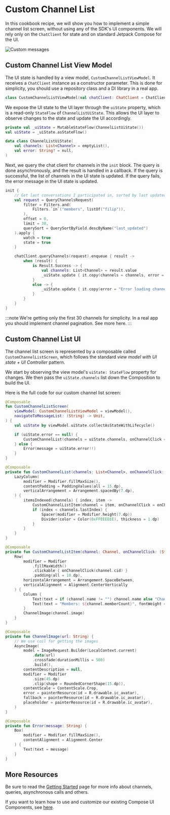 # Custom Channel List

In this cookbook recipe, we will show you how to implement a simple channel list screen, without using any of the SDK's UI components. We will rely only on the `ChatClient` for state and on standard Jetpack Compose for the UI.

![Custom messages](../assets/cookbook_custom_channel_list.png)

## Custom Channel List View Model

The UI state is handled by a view model, `CustomChannelListViewModel`. It receives a `ChatClient` instance as a constructor parameter. This is done for simplicity, you should use a repository class and a DI library in a real app.

```kotlin 
class CustomChannelListViewModel(val chatClient: ChatClient = ChatClient.instance()) : ViewModel()
```

We expose the UI state to the UI layer through the `uiState` property, which is a read-only `StateFlow` of `ChannelListUiState`. This allows the UI layer to observe changes to the state and update the UI accordingly.

```kotlin
private val _uiState = MutableStateFlow(ChannelListUiState())
val uiState = _uiState.asStateFlow()

data class ChannelListUiState(
    val channels: List<Channel> = emptyList(),
    val error: String? = null,
)
```

Next, we query the chat client for channels in the `init` block. The query is done asynchronously, and the result is handled in a callback. If the query is successful, the list of channels in the UI state is updated. If the query fails, the error message in the UI state is updated.

```kotlin
init {
    // Get last conversations I participated in, sorted by last updated
    val request = QueryChannelsRequest(
        filter = Filters.and(
            Filters.`in`("members", listOf("filip")),
        ),
        offset = 0,
        limit = 30,
        querySort = QuerySortByField.descByName("last_updated")
    ).apply {
        watch = true
        state = true
    }

    chatClient.queryChannels(request).enqueue { result ->
        when (result) {
            is Result.Success -> {
                val channels: List<Channel> = result.value
                _uiState.update { it.copy(channels = channels, error = null) }
            }
            else -> {
                _uiState.update { it.copy(error = "Error loading channels") }
            }
        }
    }
}
```

:::note
We're getting only the first 30 channels for simplicity. In a real app you should implement channel pagination. See more here. <!-- TODO add link -->
:::

## Custom Channel List UI

The channel list screen is represented by a composable called `CustomChannelListScreen`, which follows the standard _view model with UI state + UI Controller_ pattern. 

We start by observing the view model's `uiState: StateFlow` property for changes. We then pass the `uiState.channels` list down the Composition to build the UI.

Here is the full code for our custom channel list screen:

```kotlin
@Composable
fun CustomChannelListScreen(
    viewModel: CustomChannelListViewModel = viewModel(),
    navigateToMessageList: (String) -> Unit,
) {
    val uiState by viewModel.uiState.collectAsStateWithLifecycle()

    if (uiState.error == null) {
        CustomChannelList(channels = uiState.channels, onChannelClick = navigateToMessageList)
    } else {
        Error(message = uiState.error!!)
    }
}

@Composable
private fun CustomChannelList(channels: List<Channel>, onChannelClick: (String) -> Unit) {
    LazyColumn(
        modifier = Modifier.fillMaxSize(),
        contentPadding = PaddingValues(all = 15.dp),
        verticalArrangement = Arrangement.spacedBy(7.dp),
    ) {
        itemsIndexed(channels) { index, item ->
            CustomChannelListItem(channel = item, onChannelClick = onChannelClick)
            if (index < channels.lastIndex) {
                Spacer(modifier = Modifier.height(7.dp))
                Divider(color = Color(0xFFEEEEEE), thickness = 1.dp)
            }
        }
    }
}

@Composable
private fun CustomChannelListItem(channel: Channel, onChannelClick: (String) -> Unit) {
    Row(
        modifier = Modifier
            .fillMaxWidth()
            .clickable { onChannelClick(channel.cid) }
            .padding(all = 10.dp),
        horizontalArrangement = Arrangement.SpaceBetween,
        verticalAlignment = Alignment.CenterVertically
    ) {
        Column {
            Text(text = if (channel.name != "") channel.name else "Channel", fontWeight = FontWeight.Bold)
            Text(text = "Members: ${channel.memberCount}", fontWeight = FontWeight.Light)
        }
        ChannelImage(channel.image)
    }
}

@Composable
private fun ChannelImage(url: String) {
    // We use coil for getting the images
    AsyncImage(
        model = ImageRequest.Builder(LocalContext.current)
            .data(url)
            .crossfade(durationMillis = 500)
            .build(),
        contentDescription = null,
        modifier = Modifier
            .size(45.dp)
            .clip(shape = RoundedCornerShape(15.dp)),
        contentScale = ContentScale.Crop,
        error = painterResource(id = R.drawable.ic_avatar),
        fallback = painterResource(id = R.drawable.ic_avatar),
        placeholder = painterResource(id = R.drawable.ic_avatar),
    )
}

@Composable
private fun Error(message: String) {
    Box(
        modifier = Modifier.fillMaxSize(),
        contentAlignment = Alignment.Center
    ) {
        Text(text = message)
    }
}
```

## More Resources
<!-- TODO check links -->
Be sure to read the [Getting Started](../01-basics/03-getting-started.mdx) page for more info about channels, queries, asynchronous calls and others.

If you want to learn how to use and customize our existing Compose UI Components, see [here](../03-compose/01-overview.mdx).